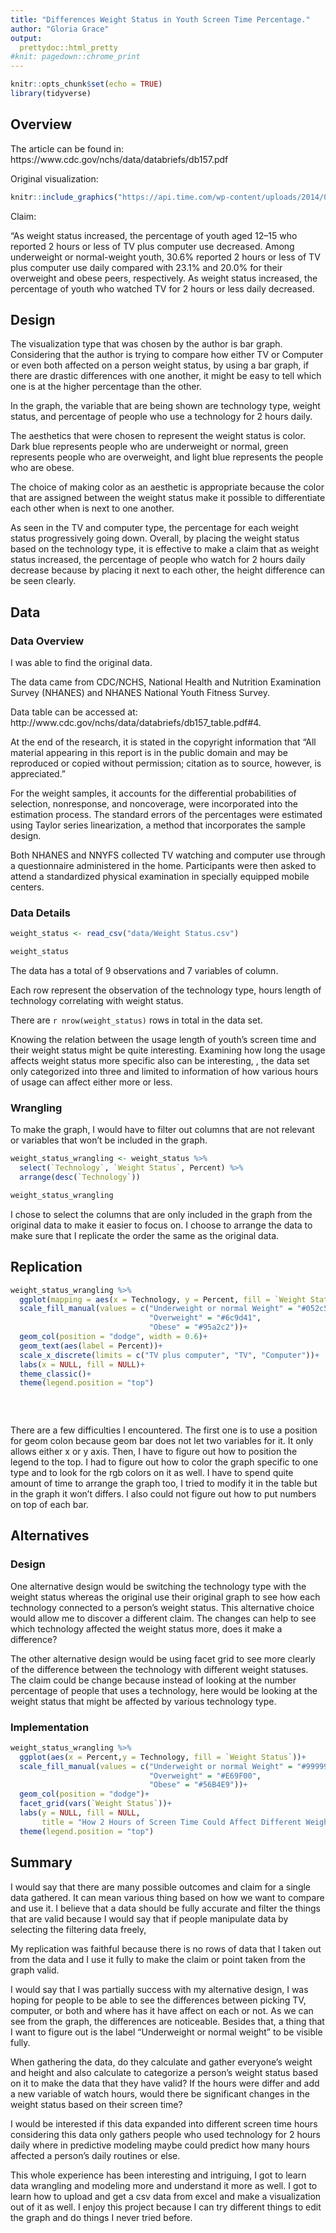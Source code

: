 ```yaml
---
title: "Differences Weight Status in Youth Screen Time Percentage."
author: "Gloria Grace"
output:
  prettydoc::html_pretty
#knit: pagedown::chrome_print
---
```


```r
knitr::opts_chunk$set(echo = TRUE)
library(tidyverse)
```

## Overview

The article can be found in: https://www.cdc.gov/nchs/data/databriefs/db157.pdf 

Original visualization:

```r
knitr::include_graphics("https://api.time.com/wp-content/uploads/2014/07/screen-shot-2014-07-09-at-10-45-33-am.png")
```


Claim:

"As weight status increased, the percentage of youth aged 12–15 who reported 2 hours or less of TV plus computer use decreased. Among underweight or normal-weight youth, 30.6% reported 2 hours or less of TV plus computer use daily compared with 23.1% and 20.0% for their overweight and obese peers, respectively. As weight status increased, the percentage of youth who watched TV for 2 hours or less daily decreased.



## Design

<!-- What overall type of visualization was chosen? Why might the author have chosen it? -->
The visualization type that was chosen by the author is bar graph. Considering that the author is trying to compare how either TV or Computer or even both affected on a person weight status, by using a bar graph, if there are drastic differences with one another, it might be easy to tell which one is at the higher percentage than the other. 

<!-- What variables are being shown? -->
In the graph, the variable that are being shown are technology type, weight status, and percentage of people who use a technology for 2 hours daily.

<!-- What retinal variables and/or aesthetics were chosen to represent those data variables? -->
The aesthetics that were chosen to represent the weight status is color. 
Dark blue represents people who are underweight or normal, green represents people who are overweight, and light blue represents the people who are obese. 

<!--     For at least one of these variables, describe what makes that choice appropriate or inappropriate. -->
The choice of making color as an aesthetic is appropriate because the color that are assigned between the weight status make it possible to differentiate each other when is next to one another. 

<!-- Overall, what about the visual makes it effective, or ineffective, for making its claim? -->
As seen in the TV and computer type, the percentage for each weight status progressively going down. Overall, by placing the weight status based on the technology type, it is effective to make a claim that as weight status increased, the percentage of people who watch for 2 hours daily decrease because by placing it next to each other, the height difference can be seen clearly.

## Data

### Data Overview

<!-- Whether you were able to find the original data (if not, why not?) -->
I was able to find the original data.

<!-- Where the data came from -->
The data came from CDC/NCHS, National Health and Nutrition Examination Survey (NHANES) and NHANES National Youth Fitness Survey.

<!--     Direct URL and/or specific instructions for how to obtain it. -->
Data table can be accessed at: http://www.cdc.gov/nchs/data/databriefs/db157_table.pdf#4.

<!--     Under what terms is the source allowing you to use the data? -->
At the end of the research, it is stated in the copyright information that "All material appearing in this report is in
the public domain and may be reproduced or copied without permission; citation as to source, however, is appreciated."

<!--     What processing may have happened to it: was it aggregated? Anonymized? etc. -->
For the weight samples, it accounts for the differential probabilities of selection, nonresponse,
and noncoverage, were incorporated into the estimation process. The standard errors of the
percentages were estimated using Taylor series linearization, a method that incorporates the
sample design.

<!-- What might we need to know about the data collection process in order to interpret the data correctly? (e.g., If it’s from a survey–who was surveyed?) -->

Both NHANES and NNYFS collected TV watching and computer use through a questionnaire administered in the home.
Participants were then asked to attend a standardized physical examination in specially equipped
mobile centers. 

### Data Details

<!-- A low-level description of the size and structure of the data (include your data-loading code here) -->

```r
weight_status <- read_csv("data/Weight Status.csv")

weight_status
```
The data has a total of 9 observations and 7 variables of column. 

<!-- What does each row represent? -->
Each row represent the observation of the technology type, hours length of technology correlating with weight status.

<!-- How many rows are there? (use inline code: `r nrow(data)` etc.) -->
There are `r nrow(weight_status)` rows in total in the data set. 

<!--   What might be interesting to know about what information the data does, and doesn’t, provide? -->
Knowing the relation between the usage length of youth's screen time and their weight status might be quite interesting. Examining how long the usage affects weight status more specific also can be interesting, , the data set only categorized into three and limited to information of how various hours of usage can affect either more or less. 

### Wrangling

<!-- Describe, at a broad level, what you need to do to the data to make it into the form you need for the plot. -->
To make the graph, I would have to filter out columns that are not relevant or variables that won't be included in the graph. 

<!-- Add code blocks, with appropriate names, for wrangling steps. -->
```r
weight_status_wrangling <- weight_status %>% 
  select(`Technology`, `Weight Status`, Percent) %>% 
  arrange(desc(`Technology`))

weight_status_wrangling

```

I chose to select the columns that are only included in the graph from the original data to make it easier to focus on. I choose to arrange the data to make sure that I replicate the order the same as the original data. 

## Replication

<!-- Include your code to replicate the visual, and the result. -->
```r
weight_status_wrangling %>% 
  ggplot(mapping = aes(x = Technology, y = Percent, fill = `Weight Status`)) +
  scale_fill_manual(values = c("Underweight or normal Weight" = "#052c59",
                               "Overweight" = "#6c9d41",
                               "Obese" = "#95a2c2"))+
  geom_col(position = "dodge", width = 0.6)+
  geom_text(aes(label = Percent))+
  scale_x_discrete(limits = c("TV plus computer", "TV", "Computer"))+
  labs(x = NULL, fill = NULL)+
  theme_classic()+
  theme(legend.position = "top")
  
  
  
```

<!-- Briefly describe any difficulties you encountered, both those you overcame and those you still have not. -->
There are a few difficulties I encountered. The first one is to use a position for geom colon because geom bar does not let two variables for it. It only allows either x or y axis. Then, I have to figure out how to position the legend to the top. I had to figure out how to color the graph specific to one type and to look for the rgb colors on it as well. I have to spend quite amount of time to arrange the graph too, I tried to modify it in the table but in the graph it won't differs. I also could not figure out how to put numbers on top of each bar.

<!-- It’s ok to not have a perfect graph here. If the essential structure is there, don’t worry if the details are a bit different. Focus your attention on making an interesting and polished alternative design. -->

## Alternatives

### Design

<!-- Describe at least two alternative design choices that could be made in visualizing your data. For each design, include: -->
<!--     What choice did the original visual make? (e.g., to use a particular aesthetic mapping or glyph) -->
<!--     What’s an alternative choice? (It should be a reasonable choice, but it doesn’t have to be an improvement.) -->
<!--     How does that change affect how the visual supports the original claim? Can your redesign now support some different claim? -->

One alternative design would be switching the technology type with the weight status whereas the original use their original graph to see how each technology connected to a person's weight status. This alternative choice would allow me to discover a different claim. The changes can help to see which technology affected the weight status more, does it make a difference? 

The other alternative design would be using facet grid to see more clearly of the difference between the technology with different weight statuses. The claim could be change because instead of looking at the number percentage of people that uses a technology, here would be looking at the weight status that might be affected by various technology type. 

### Implementation

<!-- Make a solid attempt to implement your best alternative design. -->
<!--     If creating it using ggplot/plotly/etc is too challenging, you may include a high-fidelity sketch of what the plot would look like (using PowerPoint or a vector graphics tool), along with a clear description of what you’d need to figure out in order to produce it with code. -->

```r
weight_status_wrangling %>% 
  ggplot(aes(x = Percent,y = Technology, fill = `Weight Status`))+
  scale_fill_manual(values = c("Underweight or normal Weight" = "#999999",
                               "Overweight" = "#E69F00",
                               "Obese" = "#56B4E9"))+
  geom_col(position = "dodge")+
  facet_grid(vars(`Weight Status`))+
  labs(y = NULL, fill = NULL, 
       title = "How 2 Hours of Screen Time Could Affect Different Weight Statuses")+
  theme(legend.position = "top")
```


## Summary

<!-- Now that you’ve gone through the whole process, how has your understanding of, and belief in, the original article’s claim changed? -->
I would say that there are many possible outcomes and claim for a single data gathered. It can mean various thing based on how we want to compare and use it. I believe that a data should be fully accurate and filter the things that are valid because I would say that if people manipulate data by selecting the filtering data freely, 

<!-- How faithful was your replication? -->
My replication was faithful because there is no rows of data that I taken out from the data and I use it fully to make the claim or point taken from the graph valid. 

<!-- How successful was your alternative design? -->
I would say that I was partially success with my alternative design, I was hoping for people to be able to see the differences between picking TV, computer, or both and where has it have affect on each or not. As we can see from the graph, the differences are noticeable. Besides that, a thing that I want to figure out is the label "Underweight or normal weight" to be visible fully. 

<!-- What follow-up questions and ideas do you have about the data or visualization you worked with? -->
When gathering the data, do they calculate and gather everyone's weight and height and also calculate to categorize a person's weight status based on it to make the data that they have valid? If the hours were differ and add a new variable of watch hours, would there be significant changes in the weight status based on their screen time?

<!-- What opportunities do you see for extending this work into a final project? e.g., is there some way you could apply predictive modeling? Get better data? Do a more rigorous analysis? etc. “This seems like a dead end” is valid. -->
I would be interested if this data expanded into different screen time hours considering this data only gathers people who used technology for 2 hours daily where in predictive modeling maybe could predict how many hours affected a person's daily routines or else.

<!-- How do you feel about this whole experience? -->
This whole experience has been interesting and intriguing, I got to learn data wrangling and modeling more and understand it more as well. I got to learn how to upload and get a csv data from excel and make a visualization out of it as well. I enjoy this project because I can try different things to edit the graph and do things I never tried before. 
